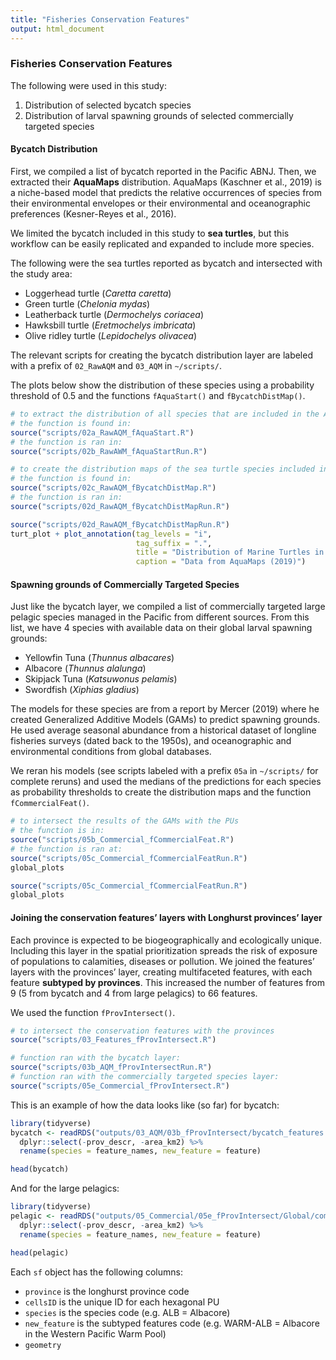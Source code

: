 ```yaml
---
title: "Fisheries Conservation Features"
output: html_document
---
```


### Fisheries Conservation Features

The following were used in this study:

1. Distribution of selected bycatch species
2. Distribution of larval spawning grounds of selected commercially targeted species

#### Bycatch Distribution

First, we compiled a list of bycatch reported in the Pacific ABNJ. Then, we extracted their **AquaMaps** distribution. AquaMaps (Kaschner et al., 2019) is a niche-based model that predicts the relative occurrences of species from their environmental envelopes or their environmental and oceanographic preferences (Kesner-Reyes et al., 2016).

We limited the bycatch included in this study to **sea turtles**, but this workflow can be easily replicated and expanded to include more species.

The following were the sea turtles reported as bycatch and intersected with the study area:

* Loggerhead turtle (*Caretta caretta*)
* Green turtle (*Chelonia mydas*)
* Leatherback turtle (*Dermochelys coriacea*)
* Hawksbill turtle (*Eretmochelys imbricata*)
* Olive ridley turtle (*Lepidochelys olivacea*)

The relevant scripts for creating the bycatch distribution layer are labeled with a prefix of `02_RawAQM` and `03_AQM` in `~/scripts/`.

The plots below show the distribution of these species using a probability threshold of 0.5 and the functions `fAquaStart()` and `fBycatchDistMap()`.

```r
# to extract the distribution of all species that are included in the AquaMaps dataset:
# the function is found in:
source("scripts/02a_RawAQM_fAquaStart.R")
# the function is ran in:
source("scripts/02b_RawAWM_fAquaStartRun.R")

# to create the distribution maps of the sea turtle species included in this study:
# the function is found in:
source("scripts/02c_RawAQM_fBycatchDistMap.R")
# the function is ran in:
source("scripts/02d_RawAQM_fBycatchDistMapRun.R")
```
```r
source("scripts/02d_RawAQM_fBycatchDistMapRun.R")
turt_plot + plot_annotation(tag_levels = "i",
                            tag_suffix = ".",
                            title = "Distribution of Marine Turtles in the Pacific Ocean ",
                            caption = "Data from AquaMaps (2019)")
```

#### Spawning grounds of Commercially Targeted Species

Just like the bycatch layer, we compiled a list of commercially targeted large pelagic species managed in the Pacific from different sources. From this list, we have 4 species with available data on their global larval spawning grounds:

* Yellowfin Tuna (*Thunnus albacares*)
* Albacore (*Thunnus alalunga*)
* Skipjack Tuna (*Katsuwonus pelamis*)
* Swordfish (*Xiphias gladius*)

The models for these species are from a report by Mercer (2019) where he created Generalized Additive Models (GAMs) to predict spawning grounds. He used average seasonal abundance from a historical dataset of longline fisheries surveys (dated back to the 1950s), and oceanographic and environmental conditions from global databases.

We reran his models (see scripts labeled with a prefix `05a` in `~/scripts/` for complete reruns) and used the medians of the predictions for each species as probability thresholds to create the distribution maps and the function `fCommercialFeat()`.

```r
# to intersect the results of the GAMs with the PUs
# the function is in:
source("scripts/05b_Commercial_fCommercialFeat.R")
# the function is ran at:
source("scripts/05c_Commercial_fCommercialFeatRun.R")
global_plots
```
```r
source("scripts/05c_Commercial_fCommercialFeatRun.R")
global_plots
```

#### Joining the conservation features' layers with Longhurst provinces' layer

Each province is expected to be biogeographically and ecologically unique. Including this layer in the spatial prioritization spreads the risk of exposure of populations to calamities, diseases or pollution. We joined the features' layers with the provinces' layer, creating multifaceted features, with each feature **subtyped by provinces**. This increased the number of features from 9 (5 from bycatch and 4 from large pelagics) to 66 features.

We used the function `fProvIntersect()`.

``` r
# to intersect the conservation features with the provinces
source("scripts/03_Features_fProvIntersect.R")

# function ran with the bycatch layer:
source("scripts/03b_AQM_fProvIntersectRun.R")
# function ran with the commercially targeted species layer:
source("scripts/05e_Commercial_fProvIntersect.R")
```

This is an example of how the data looks like (so far) for bycatch:
``` r
library(tidyverse)
bycatch <- readRDS("outputs/03_AQM/03b_fProvIntersect/bycatch_features.rds") %>% 
  dplyr::select(-prov_descr, -area_km2) %>% 
  rename(species = feature_names, new_feature = feature)
```
``` r
head(bycatch)
```

And for the large pelagics:
``` r
library(tidyverse)
pelagic <- readRDS("outputs/05_Commercial/05e_fProvIntersect/Global/commercial_features.rds") %>% 
  dplyr::select(-prov_descr, -area_km2) %>% 
  rename(species = feature_names, new_feature = feature)
```
``` r
head(pelagic)
```

Each `sf` object has the following columns:

  * `province` is the longhurst province code
  * `cellsID` is the unique ID for each hexagonal PU
  * `species` is the species code (e.g. ALB = Albacore)
  * `new_feature` is the subtyped features code (e.g. WARM-ALB = Albacore in the Western Pacific Warm Pool)
  * `geometry`
